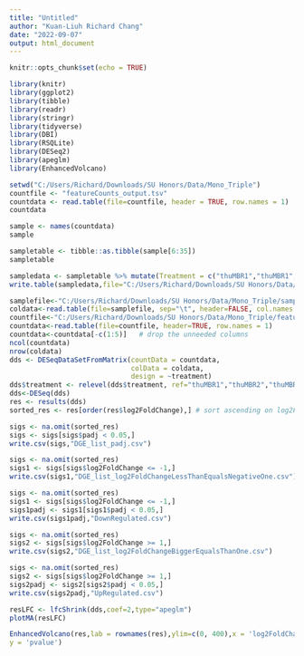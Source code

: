 ---
title: "Untitled"
author: "Kuan-Liuh Richard Chang"
date: "2022-09-07"
output: html_document
---

```{r setup, include=FALSE}
knitr::opts_chunk$set(echo = TRUE)
```

```{r load library}

library(knitr)
library(ggplot2)
library(tibble)
library(readr)
library(stringr)
library(tidyverse)
library(DBI)
library(RSQLite)
library(DESeq2)
library(apeglm)
library(EnhancedVolcano)

```

```{r load count table}

setwd("C:/Users/Richard/Downloads/SU Honors/Data/Mono_Triple")
countfile <- "featureCounts_output.tsv"
countdata <- read.table(file=countfile, header = TRUE, row.names = 1)
countdata

```

```{r load Sample table}

sample <- names(countdata)
sample

sampletable <- tibble::as.tibble(sample[6:35])
sampletable

sampledata <- sampletable %>% mutate(Treatment = c("thuMBR1","thuMBR1","thuMBR1","thuMBR1","thuMBR2","thuMBR2","thuMBR2","thuMBR2","thuMBR3","thuMBR3","thuMBR3","thuMBR3","thuMBR4","thuMBR4","thuMBR4","thuMBR4","thuTBR1","thuTBR1","thuTBR1","thuTBR2","thuTBR2","thuTBR2","thuTBR3","thuTBR3","thuTBR3","thuTBR3","thuTBR4","thuTBR4","thuTBR4","thuTBR4"))
write.table(sampledata,file="C:/Users/Richard/Downloads/SU Honors/Data/Mono_Triple/sampletable.tsv",quote = FALSE,col.names = FALSE,row.names = FALSE,sep = "\t")

```

```{r load DESeq2}

samplefile<-"C:/Users/Richard/Downloads/SU Honors/Data/Mono_Triple/sampletable.tsv"
coldata<-read.table(file=samplefile, sep="\t", header=FALSE, col.names = as.factor(c("","treatment")), row.names=1)
countfile<-"C:/Users/Richard/Downloads/SU Honors/Data/Mono_Triple/featureCounts_output.tsv"
countdata<-read.table(file=countfile, header=TRUE, row.names = 1)
countdata<-countdata[-c(1:5)] 	# drop the unneeded columns
ncol(countdata)
nrow(coldata)
dds <- DESeqDataSetFromMatrix(countData = countdata, 
                              colData = coldata, 
                              design = ~treatment)
dds$treatment <- relevel(dds$treatment, ref="thuMBR1","thuMBR2","thuMBR3","thuMBR4" )
dds<-DESeq(dds)
res <- results(dds)
sorted_res <- res[order(res$log2FoldChange),] # sort ascending on log2FoldChange

```
```{r filter padj}

sigs <- na.omit(sorted_res)
sigs <- sigs[sigs$padj < 0.05,]
write.csv(sigs,"DGE_list_padj.csv")

```

```{r filter log2FoldChange less than -1}

sigs <- na.omit(sorted_res)
sigs1 <- sigs[sigs$log2FoldChange <= -1,]
write.csv(sigs1,"DGE_list_log2FoldChangeLessThanEqualsNegativeOne.csv")

```

```{r filter log2FoldChange less than -1 padj}

sigs <- na.omit(sorted_res)
sigs1 <- sigs[sigs$log2FoldChange <= -1,]
sigs1padj <- sigs1[sigs1$padj < 0.05,]
write.csv(sigs1padj,"DownRegulated.csv")

```

```{r filter log2FoldChange bigger than 1}

sigs <- na.omit(sorted_res)
sigs2 <- sigs[sigs$log2FoldChange >= 1,]
write.csv(sigs2,"DGE_list_log2FoldChangeBiggerEqualsThanOne.csv")

```

```{r filter log2FoldChange bigger than 1 padj}

sigs <- na.omit(sorted_res)
sigs2 <- sigs[sigs$log2FoldChange >= 1,]
sigs2padj <- sigs2[sigs2$padj < 0.05,]
write.csv(sigs2padj,"UpRegulated.csv")

```

```{r load MA Plot}

resLFC <- lfcShrink(dds,coef=2,type="apeglm")
plotMA(resLFC)

```

```{r load Volcano Plot}

EnhancedVolcano(res,lab = rownames(res),ylim=c(0, 400),x = 'log2FoldChange',
y = 'pvalue')

```